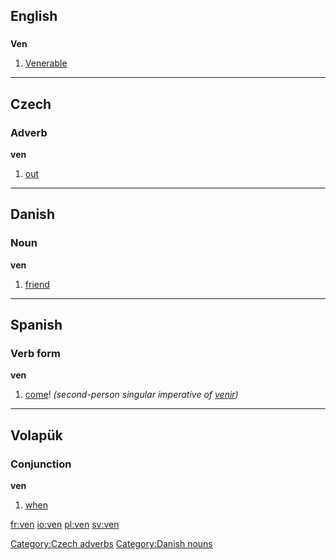 ==English==

==={{abbreviation}}===
'''Ven'''
# [[Venerable]]


----

==Czech==
===Adverb===
'''ven'''

#[[out]]

[[Category:Czech adverbs]]


----

==Danish==
===Noun===
'''ven'''
# [[friend]]

[[Category:Danish nouns]]


----

==Spanish==
===Verb form===
'''ven'''
#[[come]]! ''(second-person singular imperative of [[venir]])''


----

==Volapük==
===Conjunction===
'''ven'''
# [[when]]

[[fr:ven]]
[[io:ven]]
[[pl:ven]]
[[sv:ven]]